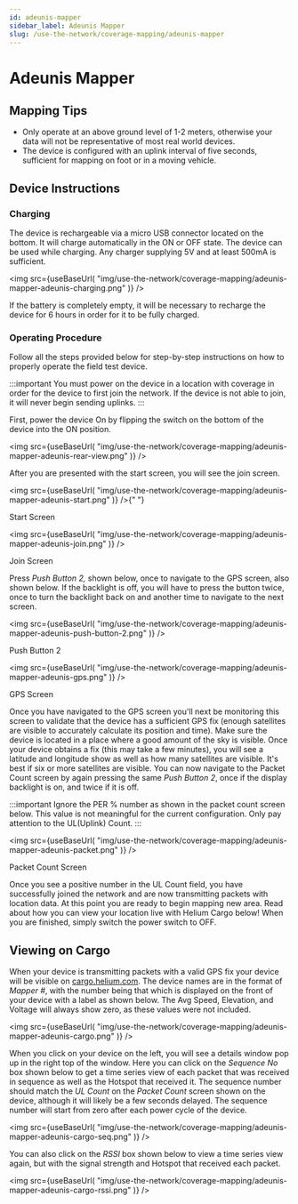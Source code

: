 ```yaml
---
id: adeunis-mapper
sidebar_label: Adeunis Mapper
slug: /use-the-network/coverage-mapping/adeunis-mapper
---
```


# Adeunis Mapper


## Mapping Tips

- Only operate at an above ground level of 1-2 meters, otherwise your data will
  not be representative of most real world devices.
- The device is configured with an uplink interval of five seconds, sufficient
  for mapping on foot or in a moving vehicle.

## Device Instructions

### Charging

The device is rechargeable via a micro USB connector located on the bottom. It
will charge automatically in the ON or OFF state. The device can be used while
charging. Any charger supplying 5V and at least 500mA is sufficient.

<img
  src={useBaseUrl(
    "img/use-the-network/coverage-mapping/adeunis-mapper-adeunis-charging.png"
  )}
/>

If the battery is completely empty, it will be necessary to recharge the device
for 6 hours in order for it to be fully charged.

### Operating Procedure

Follow all the steps provided below for step-by-step instructions on how to
properly operate the field test device.

:::important You must power on the device in a location with coverage in order
for the device to first join the network. If the device is not able to join, it
will never begin sending uplinks. :::

First, power the device On by flipping the switch on the bottom of the device
into the ON position.

<img
  src={useBaseUrl(
    "img/use-the-network/coverage-mapping/adeunis-mapper-adeunis-rear-view.png"
  )}
/>

After you are presented with the start screen, you will see the join screen.

<img
  src={useBaseUrl(
    "img/use-the-network/coverage-mapping/adeunis-mapper-adeunis-start.png"
  )}
/>{" "}

Start Screen

<img
  src={useBaseUrl(
    "img/use-the-network/coverage-mapping/adeunis-mapper-adeunis-join.png"
  )}
/>

Join Screen

Press _Push Button 2,_ shown below, once to navigate to the GPS screen, also
shown below. If the backlight is off, you will have to press the button twice,
once to turn the backlight back on and another time to navigate to the next
screen.

<img
  src={useBaseUrl(
    "img/use-the-network/coverage-mapping/adeunis-mapper-adeunis-push-button-2.png"
  )}
/>

Push Button 2

<img
  src={useBaseUrl(
    "img/use-the-network/coverage-mapping/adeunis-mapper-adeunis-gps.png"
  )}
/>

GPS Screen

Once you have navigated to the GPS screen you'll next be monitoring this screen
to validate that the device has a sufficient GPS fix (enough satellites are
visible to accurately calculate its position and time). Make sure the device is
located in a place where a good amount of the sky is visible. Once your device
obtains a fix (this may take a few minutes), you will see a latitude and
longitude show as well as how many satellites are visible. It's best if six or
more satellites are visible. You can now navigate to the Packet Count screen by
again pressing the same _Push Button 2_, once if the display backlight is on,
and twice if it is off.

:::important Ignore the PER % number as shown in the packet count screen below.
This value is not meaningful for the current configuration. Only pay attention
to the UL\(Uplink\) Count. :::

<img
  src={useBaseUrl(
    "img/use-the-network/coverage-mapping/adeunis-mapper-adeunis-packet.png"
  )}
/>

Packet Count Screen

Once you see a positive number in the UL Count field, you have successfully
joined the network and are now transmitting packets with location data. At this
point you are ready to begin mapping new area. Read about how you can view your
location live with Helium Cargo below! When you are finished, simply switch the
power switch to OFF.

## Viewing on Cargo

When your device is transmitting packets with a valid GPS fix your device will
be visible on [cargo.helium.com](https://cargo.helium.com/). The device names
are in the format of _Mapper \#_, with the number being that which is displayed
on the front of your device with a label as shown below. The Avg Speed,
Elevation, and Voltage will always show zero, as these values were not included.

<img
  src={useBaseUrl(
    "img/use-the-network/coverage-mapping/adeunis-mapper-adeunis-cargo.png"
  )}
/>

When you click on your device on the left, you will see a details window pop up
in the right top of the window. Here you can click on the _Sequence No_ box
shown below to get a time series view of each packet that was received in
sequence as well as the Hotspot that received it. The sequence number should
match the _UL Count_ on the _Packet Count_ screen shown on the device, although
it will likely be a few seconds delayed. The sequence number will start from
zero after each power cycle of the device.

<img
  src={useBaseUrl(
    "img/use-the-network/coverage-mapping/adeunis-mapper-adeunis-cargo-seq.png"
  )}
/>

You can also click on the _RSSI_ box shown below to view a time series view
again, but with the signal strength and Hotspot that received each packet.

<img
  src={useBaseUrl(
    "img/use-the-network/coverage-mapping/adeunis-mapper-adeunis-cargo-rssi.png"
  )}
/>
